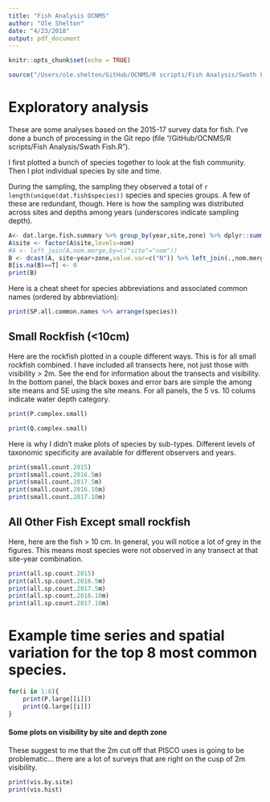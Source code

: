 ```yaml
---
title: "Fish Analysis OCNMS"
author: "Ole Shelton"
date: "4/23/2018"
output: pdf_document
---
```


```r
knitr::opts_chunk$set(echo = TRUE)
```
```r
source("/Users/ole.shelton/GitHub/OCNMS/R scripts/Fish Analysis/Swath Fish.R")
```

# Exploratory analysis 
These are some analyses based on the 2015-17 survey data for fish. I've done a bunch of processing in the Git repo (file "/GitHub/OCNMS/R scripts/Fish Analysis/Swath Fish.R").

I first plotted a bunch of species together to look at the fish community.  Then I plot individual species by site and time. 

During the sampling, the sampling they observed a total of `r length(unique(dat.fish$species))` species and species groups.  A few of these are redundant, though.  Here is how the sampling was distributed across sites and depths among years (underscores indicate sampling depth).

```r
A<- dat.large.fish.summary %>% group_by(year,site,zone) %>% dplyr::summarise(N=max(N))
A$site <- factor(A$site,levels=nom)
#A <- left_join(A,nom.merge,by=c("site"="nom"))
B <- dcast(A, site~year+zone,value.var=c("N")) %>% left_join(.,nom.merge,by=c("site"="nom")) %>% arrange(id) %>% dplyr::select(-id)
B[is.na(B)==T] <- 0
print(B)
```

\newpage
Here is a cheat sheet for species abbreviations and associated common names (ordered by abbreviation): 
```r
print(SP.all.common.names %>% arrange(species))
```

\newpage
## Small Rockfish (<10cm)
Here are the rockfish plotted in a couple different ways.  This is for all small rockfish combined. I have included all transects here, not just those with visibility > 2m.  See the end for information about the transects and visibility.  In the bottom panel, the black boxes and error bars are simple the among site means and SE using the site means. For all panels, the 5 vs. 10 colums indicate water depth category.

```r
print(P.complex.small)
```
```r
print(Q.complex.small)
```

Here is why I didn't make plots of species by sub-types.  Different levels of taxonomic specificity are available for different observers and years. 
```r
print(small.count.2015)
print(small.count.2016.5m)
print(small.count.2017.5m)
print(small.count.2016.10m)
print(small.count.2017.10m)
```

\newpage
## All Other Fish Except small rockfish
Here, here are the fish > 10 cm.  In general, you will notice a lot of grey in the figures.  This means most species were not observed in any transect at that site-year combination.  

```r
print(all.sp.count.2015)
print(all.sp.count.2016.5m)
print(all.sp.count.2017.5m)
print(all.sp.count.2016.10m)
print(all.sp.count.2017.10m)
```
\newpage
# Example time series and spatial variation for the top 8 most common species.

```r
for(i in 1:8){
    print(P.large[[i]])
    print(Q.large[[i]])  
}

```

\newpage
#### Some plots on visibility by site and depth zone

These suggest to me that the 2m cut off that PISCO uses is going to be problematic... there are a lot of surveys that are right on the cusp of 2m visibility.
```r
print(vis.by.site)
print(vis.hist)
```